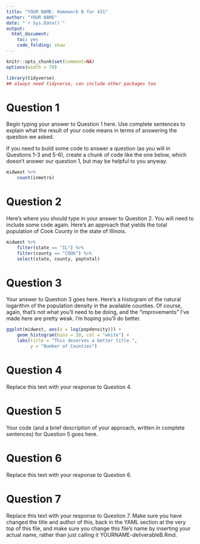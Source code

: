 ---
title: "YOUR NAME: Homework B for 431"
author: "YOUR NAME"
date: "`r Sys.Date()`"
output:
  html_document:
    toc: yes
    code_folding: show
---

```{r setup, include=FALSE, message = FALSE}
knitr::opts_chunk$set(comment=NA)
options(width = 70)
```

```{r load_packages, message = FALSE, warning = FALSE}
library(tidyverse)
## always need tidyverse, can include other packages too
```

# Question 1

Begin typing your answer to Question 1 here. Use complete sentences to explain what the result of your code means in terms of answering the question we asked.

If you need to build some code to answer a question (as you will in Questions 1-3 and 5-6), create a chunk of code like the one below, which doesn't answer our question 1, but may be helpful to you anyway.

```{r q1_count_inmetro}
midwest %>%
    count(inmetro)  
```

# Question 2

Here's where you should type in your answer to Question 2. You will need to include some code again. Here's an approach that yields the total population of Cook County in the state of Illinois.

```{r q2_density_cook_county}
midwest %>%
    filter(state == "IL") %>%
    filter(county == "COOK") %>%
    select(state, county, poptotal)
```

# Question 3

Your answer to Question 3 goes here. Here's a histogram of the  natural logarithm of the population density in the available counties. Of course, again, that's not what you'll need to be doing, and the "improvements" I've made here are pretty weak. I'm hoping you'll do better.

```{r q3_popdensity_histogram}
ggplot(midwest, aes(x = log(popdensity))) +
    geom_histogram(bins = 20, col = "white") + 
    labs(title = "This deserves a better title.",
         y = "Number of Counties")
```

# Question 4

Replace this text with your response to Question 4.

# Question 5

Your code (and a brief description of your approach, written in complete sentences) for Question 5 goes here.

# Question 6

Replace this text with your response to Question 6.

# Question 7

Replace this text with your response to Question 7. Make sure you have changed the title and author of this, back in the YAML section at the very top of this file, and make sure you change this file's name by inserting your actual name, rather than just calling it YOURNAME-deliverableB.Rmd. 

